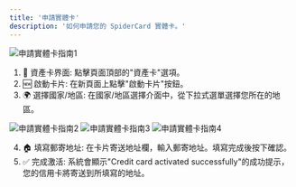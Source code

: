 ```yaml
---
title: '申請實體卡'
description: '如何申請您的 SpiderCard 實體卡。'
---
```


![申請實體卡指南1](https://milways.gitbook.io/~gitbook/image?url=https%3A%2F%2Fcontent.gitbook.com%2Fcontent%2FWk98YWM2MHtAzSHwvK6L%2Fblobs%2FwBhk72iKKDE58TaBugSR%2F5.png&width=768&dpr=4&quality=100&sign=6e2b77dd&sv=2)

1.  🏦 資產卡界面:
    點擊頁面頂部的"資產卡"選項。
2.  🆕 啟動卡片:
    在新頁面上點擊"啟動卡片"按鈕。
3.  🌍 選擇國家/地區:
    在國家/地區選擇介面中，從下拉式選單選擇您所在的地區。

![申請實體卡指南2](https://milways.gitbook.io/~gitbook/image?url=https%3A%2F%2F576526375-files.gitbook.io%2F%7E%2Ffiles%2Fv0%2Fb%2Fgitbook-x-prod.appspot.com%2Fo%2Fspaces%252FWk98YWM2MHtAzSHwvK6L%252Fuploads%252FKxKWEtOEyy1FfGTVGQmj%252F459.png%3Falt%3Dmedia%26token%3D929cee9e-c29c-4b65-8d9b-e42a6c9c84aa&width=768&dpr=4&quality=100&sign=689e2a49&sv=2)
![申請實體卡指南3](https://milways.gitbook.io/~gitbook/image?url=https%3A%2F%2F576526375-files.gitbook.io%2F%7E%2Ffiles%2Fv0%2Fb%2Fgitbook-x-prod.appspot.com%2Fo%2Fspaces%252FWk98YWM2MHtAzSHwvK6L%252Fuploads%252F51mCJKBBH5DTcpZlCLra%252F460.png%3Falt%3Dmedia%26token%3Dabc19dfa-9ad1-48c0-9877-e556d4beba87&width=768&dpr=4&quality=100&sign=daefc8c2&sv=2)
![申請實體卡指南4](https://milways.gitbook.io/~gitbook/image?url=https%3A%2F%2F576526375-files.gitbook.io%2F%7E%2Ffiles%2Fv0%2Fb%2Fgitbook-x-prod.appspot.com%2Fo%2Fspaces%252FWk98YWM2MHtAzSHwvK6L%252Fuploads%252FuKc3fRXaxd4YMIKNM7mg%252F461.png%3Falt%3Dmedia%26token%3Da89823e8-5bf6-440e-9ad9-58cf3b3a2de0&width=768&dpr=4&quality=100&sign=5e1be99c&sv=2)

4.  🏠 填寫郵寄地址:
    在卡片寄送地址欄，輸入郵寄地址。填寫完成後按下確認。
5.  ✅ 完成激活:
    系統會顯示"Credit card activated successfully"的成功提示，您的信用卡將寄送到所填寫的地址。
